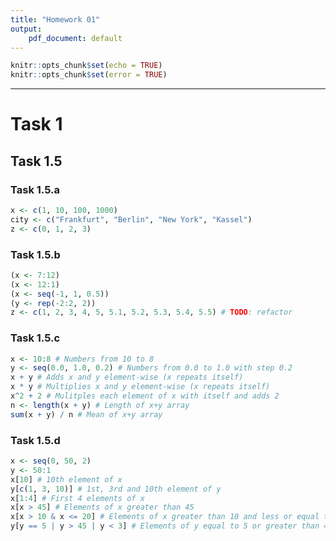 ```yaml
---
title: "Homework 01"
output:
    pdf_document: default
---
```


```r
knitr::opts_chunk$set(echo = TRUE)
knitr::opts_chunk$set(error = TRUE)
```

\let\OldRule\rule
\renewcommand{\rule}[2]{\OldRule{\linewidth}{#2}}

----------

# Task 1

## Task 1.5

### Task 1.5.a
```r
x <- c(1, 10, 100, 1000)
city <- c("Frankfurt", "Berlin", "New York", "Kassel")
z <- c(0, 1, 2, 3)
```

### Task 1.5.b
```r
(x <- 7:12)
(x <- 12:1)
(x <- seq(-1, 1, 0.5))
(y <- rep(-2:2, 2))
z <- c(1, 2, 3, 4, 5, 5.1, 5.2, 5.3, 5.4, 5.5) # TODO: refactor
```

### Task 1.5.c
```r
x <- 10:8 # Numbers from 10 to 8
y <- seq(0.0, 1.0, 0.2) # Numbers from 0.0 to 1.0 with step 0.2
x + y # Adds x and y element-wise (x repeats itself)
x * y # Multiplies x and y element-wise (x repeats itself)
x^2 + 2 # Mulitples each element of x with itself and adds 2
n <- length(x + y) # Length of x+y array
sum(x + y) / n # Mean of x+y array
```

### Task 1.5.d
```r
x <- seq(0, 50, 2)
y <- 50:1
x[10] # 10th element of x
y[c(1, 3, 10)] # 1st, 3rd and 10th element of y
x[1:4] # First 4 elements of x
x[x > 45] # Elements of x greater than 45
x[x > 10 & x <= 20] # Elements of x greater than 10 and less or equal to 20
y[y == 5 | y > 45 | y < 3] # Elements of y equal to 5 or greater than 45 or less than 3
```

